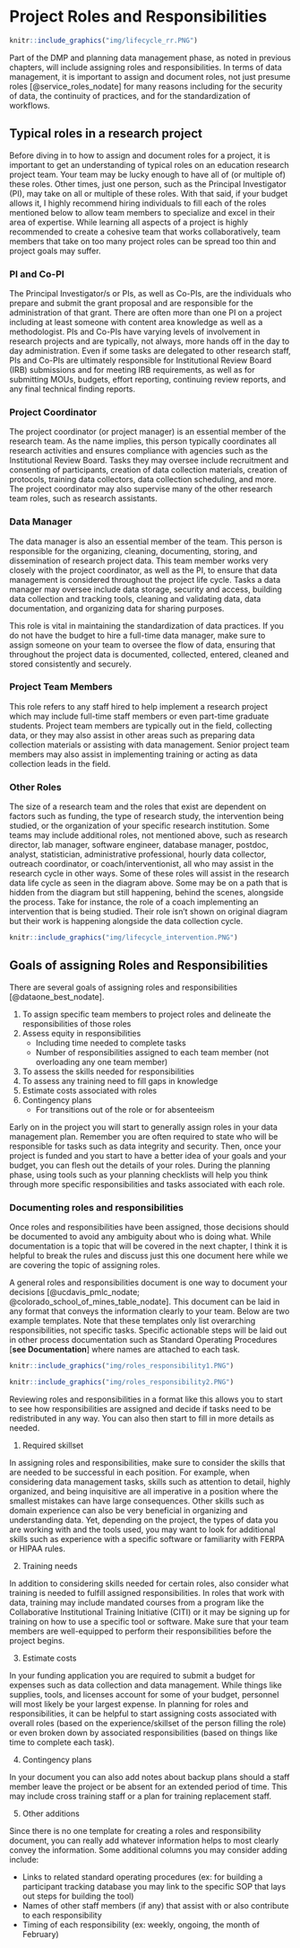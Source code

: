 # Project Roles and Responsibilities

```r

knitr::include_graphics("img/lifecycle_rr.PNG")

```

Part of the DMP and planning data management phase, as noted in previous chapters, will include assigning roles and responsibilities. In terms of data management, it is important to assign and document roles, not just presume roles [@service_roles_nodate] for many reasons including for the security of data, the continuity of practices, and for the standardization of workflows.

## Typical roles in a research project

Before diving in to how to assign and document roles for a project, it is important to get an understanding of typical roles on an education research project team. Your team may be lucky enough to have all of (or multiple of) these roles. Other times, just one person, such as the Principal Investigator (PI), may take on all or multiple of these roles. With that said, if your budget allows it, I highly recommend hiring individuals to fill each of the roles mentioned below to allow team members to specialize and excel in their area of expertise. While learning all aspects of a project is highly recommended to create a cohesive team that works collaboratively, team members that take on too many project roles can be spread too thin and project goals may suffer.

### PI and Co-PI

The Principal Investigator/s or PIs, as well as Co-PIs, are the individuals who prepare and submit the grant proposal and are responsible for the administration of that grant. There are often more than one PI on a project including at least someone with content area knowledge as well as a methodologist. PIs and Co-PIs have varying levels of involvement in research projects and are typically, not always, more hands off in the day to day administration. Even if some tasks are delegated to other research staff, PIs and Co-PIs are ultimately responsible for Institutional Review Board (IRB) submissions and for meeting IRB requirements, as well as for submitting MOUs, budgets, effort reporting, continuing review reports, and any final technical finding reports.

### Project Coordinator

The project coordinator (or project manager) is an essential member of the research team. As the name implies, this person typically coordinates all research activities and ensures compliance with agencies such as the Institutional Review Board. Tasks they may oversee include recruitment and consenting of participants, creation of data collection materials, creation of protocols, training data collectors, data collection scheduling, and more. The project coordinator may also supervise many of the other research team roles, such as research assistants.

### Data Manager

The data manager is also an essential member of the team. This person is responsible for the organizing, cleaning, documenting, storing, and dissemination of research project data. This team member works very closely with the project coordinator, as well as the PI, to ensure that data management is considered throughout the project life cycle. Tasks a data manager may oversee include data storage, security and access, building data collection and tracking tools, cleaning and validating data, data documentation, and organizing data for sharing purposes.

This role is vital in maintaining the standardization of data practices. If you do not have the budget to hire a full-time data manager, make sure to assign someone on your team to oversee the flow of data, ensuring that throughout the project data is documented, collected, entered, cleaned and stored consistently and securely. 

### Project Team Members

This role refers to any staff hired to help implement a research project which may include full-time staff members or even part-time graduate students. Project team members are typically out in the field, collecting data, or they may also assist in other areas such as preparing data collection materials or assisting with data management. Senior project team members may also assist in implementing training or acting as data collection leads in the field.

### Other Roles

The size of a research team and the roles that exist are dependent on factors such as funding, the type of research study, the intervention being studied, or the organization of your specific research institution. Some teams may include additional roles, not mentioned above, such as research director, lab manager, software engineer, database manager, postdoc, analyst, statistician, administrative professional, hourly data collector, outreach coordinator, or coach/interventionist, all who may assist in the research cycle in other ways. Some of these roles will assist in the research data life cycle as seen in the diagram above. Some may be on a path that is hidden from the diagram but still happening, behind the scenes, alongside the process. Take for instance, the role of a coach implementing an intervention that is being studied. Their role isn't shown on original diagram but their work is happening alongside the data collection cycle. 

```r

knitr::include_graphics("img/lifecycle_intervention.PNG")

```

## Goals of assigning Roles and Responsibilities

There are several goals of assigning roles and responsibilities [@dataone_best_nodate].

1. To assign specific team members to project roles and delineate the responsibilities of those roles
1. Assess equity in responsibilities  
    - Including time needed to complete tasks
    - Number of responsibilities assigned to each team member (not overloading any one team member)
1. To assess the skills needed for responsibilities
1. To assess any training need to fill gaps in knowledge
1. Estimate costs associated with roles
1. Contingency plans  
    - For transitions out of the role or for absenteeism

Early on in the project you will start to generally assign roles in your data management plan. Remember you are often required to state who will be responsible for tasks such as data integrity and security. Then, once your project is funded and you start to have a better idea of your goals and your budget, you can flesh out the details of your roles. During the planning phase, using tools such as your planning checklists will help you think through more specific responsibilities and tasks associated with each role.

### Documenting roles and responsibilities

Once roles and responsibilities have been assigned, those decisions should be documented to avoid any ambiguity about who is doing what. While documentation is a topic that will be covered in the next chapter, I think it is helpful to break the rules and discuss just this one document here while we are covering the topic of assigning roles. 

A general roles and responsibilities document is one way to document your decisions [@ucdavis_pmlc_nodate; @colorado_school_of_mines_table_nodate]. This document can be laid in any format that conveys the information clearly to your team. Below are two example templates. Note that these templates only list overarching responsibilities, not specific tasks. Specific actionable steps will be laid out in other process documentation such as Standard Operating Procedures [**see Documentation**] where names are attached to each task.

```r

knitr::include_graphics("img/roles_responsibility1.PNG")

```

```r

knitr::include_graphics("img/roles_responsibility2.PNG")

```

Reviewing roles and responsibilities in a format like this allows you to start to see how responsibilities are assigned and decide if tasks need to be redistributed in any way. You can also then start to fill in more details as needed.

1. Required skillset

In assigning roles and responsibilities, make sure to consider the skills that are needed to be successful in each position. For example, when considering data management tasks, skills such as
attention to detail, highly organized, and being inquisitive are all imperative in a position where the smallest mistakes can have large consequences. Other skills such as domain experience can also be very beneficial in organizing and understanding data. Yet, depending on the project, the types of data you are working with and the tools used, you may want to look for additional skills such as experience with a specific software or familiarity with FERPA or HIPAA rules.

2. Training needs

In addition to considering skills needed for certain roles, also consider what training is needed to fulfill assigned responsibilities. In roles that work with data, training may include mandated courses from a program like the Collaborative Institutional Training Initiative (CITI) or it may be signing up for training on how to use a specific tool or software. Make sure that your team members are well-equipped to perform their responsibilities before the project begins.

3. Estimate costs

In your funding application you are required to submit a budget for expenses such as data collection and data management. While things like supplies, tools, and licenses account for some of your budget, personnel will most likely be your largest expense. In planning for roles and responsibilities, it can be helpful to start assigning costs associated with overall roles (based on the experience/skillset of the person filling the role) or even broken down by associated responsibilities (based on things like time to complete each task).

4. Contingency plans

In your document you can also add notes about backup plans should a staff member leave the project or be absent for an extended period of time. This may include cross training staff or a plan for training replacement staff.

5. Other additions

Since there is no one template for creating a roles and responsibility document, you can really add whatever information helps to most clearly convey the information. Some additional columns you may consider adding include:

- Links to related standard operating procedures (ex: for building a participant tracking database you may link to the specific SOP that lays out steps for building the tool)
- Names of other staff members (if any) that assist with or also contribute to each responsibility
- Timing of each responsibility (ex: weekly, ongoing, the month of February)





